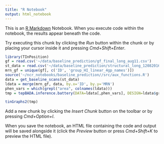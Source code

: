 ```yaml
---
title: "R Notebook"
output: html_notebook
---
```


This is an [R Markdown](http://rmarkdown.rstudio.com) Notebook. When you execute code within the notebook, the results appear beneath the code. 

Try executing this chunk by clicking the *Run* button within the chunk or by placing your cursor inside it and pressing *Cmd+Shift+Enter*. 

```r
library(TInPosition)
gf = read.csv('~/data/baseline_prediction/gf_final_long_aug11.csv')
st_data = read.csv('~/data/baseline_prediction/structural_long_12082016.csv')
mrn_gf = unique(gf[, c('ID', 'group_HI_linear_4gp_names')])
source('~/ncr_notebooks/baseline_prediction//src/aux_functions.R')
data = get_baseline_scans(st_data)
ldata = merge(mrn_gf, data, by.x='ID', by.y='MRN')
phen_vars = which(grepl("area", colnames(ldata)))
tmp = tepBADA.inference.battery(DATA=ldata[,phen_vars], DESIGN=ldata$group_HI_linear_4gp_names, scale=T, center=T, make_design_nominal=T, test.iters= 10, graphs=F)

```
```r
tinGraphs2(tmp)
```

Add a new chunk by clicking the *Insert Chunk* button on the toolbar or by pressing *Cmd+Option+I*.

When you save the notebook, an HTML file containing the code and output will be saved alongside it (click the *Preview* button or press *Cmd+Shift+K* to preview the HTML file).
